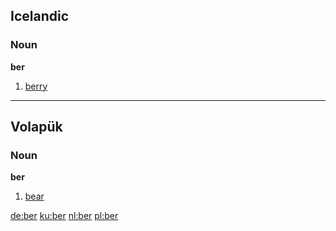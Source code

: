 == Icelandic ==

=== Noun ===

'''ber'''

# [[berry]]

-----

== Volapük == 

=== Noun === 

'''ber'''

# [[bear]]

[[de:ber]]
[[ku:ber]]
[[nl:ber]]
[[pl:ber]]